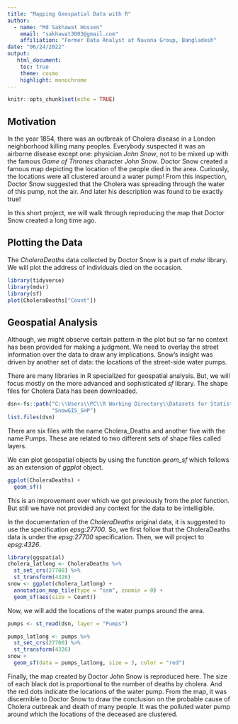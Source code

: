 ---
title: "Mapping Geospatial Data with R"
author: 
  - name: "Md Sakhawat Hossen"
    email: "sakhawat3003@gmail.com"
    affiliation: "Former Data Analyst at Navana Group, Bangladesh" 
date: "06/24/2022"
output: 
   html_document:
    toc: true
    theme: cosmo
    highlight: monochrome
---

```{r setup, include=FALSE}
knitr::opts_chunk$set(echo = TRUE)
```

## Motivation

In the year 1854, there was an outbreak of Cholera disease in a London neighborhood killing many peoples. Everybody suspected it was an airborne disease except one: physician *John Snow*, not to be mixed up with the famous *Game of Thrones* character *John Snow*. Doctor Snow created a famous map depicting the location of the people died in the area. Curiously, the locations were all clustered around a water pump! From this inspection, Doctor Snow suggested that the Cholera was spreading through the water of this pump, not the air. And later his description was found to be exactly true! 

In this short project, we will walk through reproducing the map that Doctor Snow created a long time ago.

## Plotting the Data

The *CholeraDeaths* data collected by Doctor Snow is a part of *mdsr* library. We will plot the address of individuals died on the occasion. 

```{r warning=FALSE, message=FALSE}
library(tidyverse)
library(mdsr)
library(sf)
plot(CholeraDeaths["Count"])
```

## Geospatial Analysis

Although, we might observe certain pattern in the plot but so far no context has been provided for making a judgment. We need to overlay the street information over the data to draw any implications. Snow’s insight was driven by another set of data: the locations of the street-side water pumps. 

There are many libraries in R specialized for geospatial analysis. But, we will focus mostly on the more advanced and sophisticated *sf* library. The shape files for Cholera Data has been downloaded. 

```{r}
dsn<-fs::path("C:\\Users\\PC\\R Working Directory\\Datasets for Statistical Analysis\\SnowGIS_SHP", 
              "SnowGIS_SHP")
list.files(dsn)
```

There are six files with the name Cholera_Deaths and another five with the name Pumps. These are related to two different sets of shape files called layers. 

We can plot geospatial objects by using the function *geom_sf* which follows as an extension of *ggplot* object.  

```{r message=FALSE}
ggplot(CholeraDeaths) +
  geom_sf()
```

This is an improvement over which we got previously from the *plot* function. But still we have not provided any context for the data to be intelligible. 

In the documentation of the *CholeraDeaths* original data, it is suggested to use the specification *epsg:27700*. So, we first follow that the CholeraDeaths data is under the *epsg:27700* specification. Then, we will project to *epsg:4326*.

```{r warning=FALSE, message=FALSE}
library(ggspatial)
cholera_latlong <- CholeraDeaths %>%
  st_set_crs(27700) %>%
  st_transform(4326)
snow <- ggplot(cholera_latlong) + 
  annotation_map_tile(type = "osm", zoomin = 0) + 
  geom_sf(aes(size = Count))
```

Now, we will add the locations of the water pumps around the area. 

```{r}
pumps <- st_read(dsn, layer = "Pumps")
```

```{r warning=FALSE, message=FALSE}
pumps_latlong <- pumps %>% 
  st_set_crs(27700) %>%
  st_transform(4326)
snow +
  geom_sf(data = pumps_latlong, size = 3, color = "red")
```

Finally, the map created by Doctor John Snow is reproduced here. The size of each black dot is proportional to the number of deaths by cholera. And the red dots indicate the locations of the water pump. From the map, it was discernible to Doctor Snow to draw the conclusion on the probable cause of Cholera outbreak and death of many people. It was the polluted water pump around which the locations of the deceased are clustered. 


